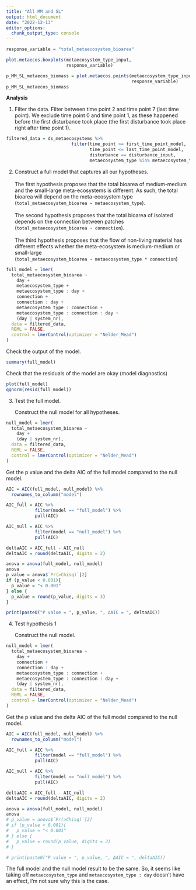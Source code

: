 ```yaml
---
title: "All MM and SL"
output: html_document
date: "2022-12-13"
editor_options: 
  chunk_output_type: console
---
```


```r
response_variable = "total_metaecosystem_bioarea"
```

```r
plot.metaecos.boxplots(metaecosystem_type_input,
                       response_variable)

p_MM_SL_metaecos_biomass = plot.metaecos.points(metaecosystem_type_input,
                                                response_variable)
p_MM_SL_metaecos_biomass
```

**Analysis**

1.  Filter the data. Filter between time point 2 and time point 7 (last time point). We exclude time point 0 and time point 1, as these happened before the first disturbance took place (the first disturbance took place right after time point 1).

```r
filtered_data = ds_metaecosystems %>%
                         filter(time_point >= first_time_point_model,
                                time_point <= last_time_point_model,
                                disturbance == disturbance_input,
                                metaecosystem_type %in% metaecosystem_type_input)
```

2.  Construct a full model that captures all our hypotheses.\
    \
    The first hypothesis proposes that the total bioarea of medium-medium and the small-large meta-ecosystems is different. As such, the total bioarea will depend on the meta-ecosystem type (`total_metaecosystem_bioarea ~ metaecosystem_type`).\
    \
    The second hypothesis proposes that the total bioarea of isolated depends on the connection between patches\
    (`total_metaecosystem_bioarea ~ connection`).\
    \
    The third hypothesis proposes that the flow of non-living material has different effects whether the meta-ecosystem is medium-medium or small-large\
    (`total_metaecosystem_bioarea ~ metaecosystem_type * connection`)\

```r
full_model = lmer(
  total_metaecosystem_bioarea ~
    day +
    metaecosystem_type +
    metaecosystem_type : day +
    connection +
    connection : day + 
    metaecosystem_type : connection +
    metaecosystem_type : connection : day + 
    (day | system_nr),
  data = filtered_data,
  REML = FALSE,
  control = lmerControl(optimizer = "Nelder_Mead")
)
```

Check the output of the model.

```r
summary(full_model)
```

Check that the residuals of the model are okay (model diagnostics)

```r
plot(full_model)
qqnorm(resid(full_model))
```

3.  Test the full model.

    Construct the null model for all hypotheses.

```r
null_model = lmer(
  total_metaecosystem_bioarea ~
    day +
    (day | system_nr),
  data = filtered_data,
  REML = FALSE,
  control = lmerControl(optimizer = "Nelder_Mead")
)
```

Get the p value and the delta AIC of the full model compared to the null model.

```r

AIC = AIC(full_model, null_model) %>% 
  rownames_to_column("model")

AIC_full = AIC %>%
           filter(model == "full_model") %>%
           pull(AIC)

AIC_null = AIC %>%
           filter(model == "null_model") %>%
           pull(AIC)

deltaAIC = AIC_full - AIC_null
deltaAIC = round(deltaAIC, digits = 2)

anova = anova(full_model, null_model)
anova
p_value = anova$`Pr(>Chisq)`[2]
if (p_value < 0.001){
  p_value = "< 0.001"
} else {
  p_value = round(p_value, digits = 3)
}
```

```r
print(paste0("P value = ", p_value, ", ΔAIC = ", deltaAIC))
```

4.  Test hypothesis 1

    Construct the null model.

```r
null_model = lmer(
  total_metaecosystem_bioarea ~
    day +
    connection +
    connection : day + 
    metaecosystem_type : connection +
    metaecosystem_type : connection : day + 
    (day | system_nr),
  data = filtered_data,
  REML = FALSE,
  control = lmerControl(optimizer = "Nelder_Mead")
)
```

Get the p value and the delta AIC of the full model compared to the null model.

```r

AIC = AIC(full_model, null_model) %>% 
  rownames_to_column("model")

AIC_full = AIC %>%
           filter(model == "full_model") %>%
           pull(AIC)

AIC_null = AIC %>%
           filter(model == "null_model") %>%
           pull(AIC)

deltaAIC = AIC_full - AIC_null
deltaAIC = round(deltaAIC, digits = 2)

anova = anova(full_model, null_model)
anova
# p_value = anova$`Pr(>Chisq)`[2]
# if (p_value < 0.001){
#   p_value = "< 0.001"
# } else {
#   p_value = round(p_value, digits = 3)
# }
```

```r
# print(paste0("P value = ", p_value, ", ΔAIC = ", deltaAIC))
```

The full model and the null model result to be the same. So, it seems like taking off `metaecosystem_type` and `metaecosystem_type : day` doesn't have an effect, I'm not sure why this is the case.
